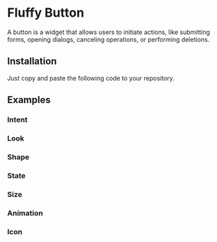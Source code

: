 
# Fluffy Button

A button is a widget that allows users to initiate actions, like submitting forms, opening dialogs, canceling operations, or performing deletions.

## Installation

Just copy and paste the following code to your repository.

<InstallExample/>

## Examples

### Intent

<ShowExample example="buttons"/>

### Look

<ShowExample example="look"/>

### Shape

<ShowExample example="shape"/>

### State

<ShowExample example="state"/>

### Size

<ShowExample example="size"/>

### Animation

<ShowExample example="animation"/>

### Icon

<ShowExample example="icon"/>


